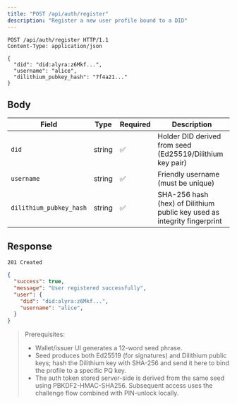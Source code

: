 ```yaml
---
title: "POST /api/auth/register"
description: "Register a new user profile bound to a DID"
---
```


```http
POST /api/auth/register HTTP/1.1
Content-Type: application/json

{
  "did": "did:alyra:z6Mkf...",
  "username": "alice",
  "dilithium_pubkey_hash": "7f4a21..."
}
```

## Body

| Field | Type | Required | Description |
|-------|------|----------|-------------|
| `did` | string | ✅ | Holder DID derived from seed (Ed25519/Dilithium key pair) |
| `username` | string | ✅ | Friendly username (must be unique) |
| `dilithium_pubkey_hash` | string | ✅ | SHA-256 hash (hex) of Dilithium public key used as integrity fingerprint |

## Response

`201 Created`

```json
{
  "success": true,
  "message": "User registered successfully",
  "user": {
    "did": "did:alyra:z6Mkf...",
    "username": "alice",
  }
}
```

> Prerequisites:
> - Wallet/issuer UI generates a 12-word seed phrase.
> - Seed produces both Ed25519 (for signatures) and Dilithium public keys; hash the Dilithium key with SHA-256 and send it here to bind the profile to a specific PQ key.
> - The auth token stored server-side is derived from the same seed using PBKDF2-HMAC-SHA256. Subsequent access uses the challenge flow combined with PIN-unlock locally.
